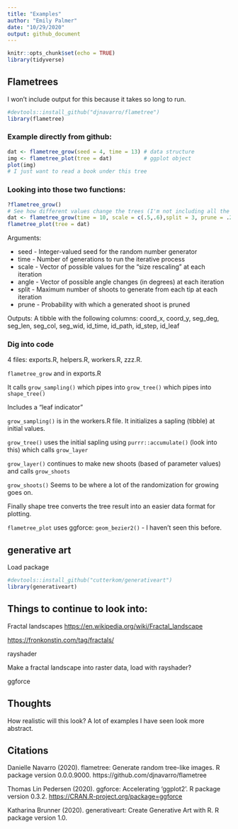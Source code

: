 ```yaml
---
title: "Examples"
author: "Emily Palmer"
date: "10/29/2020"
output: github_document
---
```


```r
knitr::opts_chunk$set(echo = TRUE)
library(tidyverse)
```

## Flametrees

I won't include output for this because it takes so long to run. 

```r
#devtools::install_github("djnavarro/flametree")
library(flametree)
```

### Example directly from github:

```r
dat <- flametree_grow(seed = 4, time = 13) # data structure
img <- flametree_plot(tree = dat)          # ggplot object
plot(img)
# I just want to read a book under this tree
```

### Looking into those two functions:

```r
?flametree_grow()
# See how different values change the trees (I'm not including all the ones i've tried)
dat <- flametree_grow(time = 10, scale = c(.5,.6),split = 3, prune = .2)
flametree_plot(tree = dat)
```

Arguments: 

- seed - Integer-valued seed for the random number generator 
- time - Number of generations to run the iterative process 
- scale - Vector of possible values for the "size rescaling" at each iteration 
- angle - Vector of possible angle changes (in degrees) at each iteration 
- split - Maximum number of shoots to generate from each tip at each iteration 
- prune - Probability with which a generated shoot is pruned

Outputs: A tibble with the following columns: coord\_x, coord\_y, seg\_deg, seg\_len, seg\_col, seg\_wid, id\_time, id\_path, id\_step, id\_leaf

### Dig into code

4 files: exports.R, helpers.R, workers.R, zzz.R.

`flametree_grow` and in exports.R

It calls `grow_sampling()` which pipes into `grow_tree()` which pipes into `shape_tree()` 

Includes a "leaf indicator"

`grow_sampling()` is in the workers.R file. It initializes a sapling (tibble) at initial values. 

`grow_tree()` uses the initial sapling using `purrr::accumulate()` (look into this) which calls `grow_layer` 

`grow_layer()` continues to make new shoots (based of parameter values) and calls `grow_shoots`

`grow_shoots()` Seems to be where a lot of the randomization for growing goes on.

Finally shape tree converts the tree result into an easier data format for plotting. 



`flametree_plot` uses ggforce: `geom_bezier2()` - I haven't seen this before. 

## generative art

Load package

```r
#devtools::install_github("cutterkom/generativeart")
library(generativeart)
```

## Things to continue to look into:

Fractal landscapes <https://en.wikipedia.org/wiki/Fractal_landscape>

<https://fronkonstin.com/tag/fractals/>

rayshader

Make a fractal landscape into raster data, load with rayshader?

ggforce

## Thoughts

How realistic will this look? A lot of examples I have seen look more abstract.

## Citations
Danielle Navarro (2020). flametree: Generate random tree-like images. R package version 0.0.0.9000.
  https://github.com/djnavarro/flametree

Thomas Lin Pedersen (2020). ggforce: Accelerating 'ggplot2'. R package version 0.3.2. <https://CRAN.R-project.org/package=ggforce>

Katharina Brunner (2020). generativeart: Create Generative Art with R. R package version 1.0.
